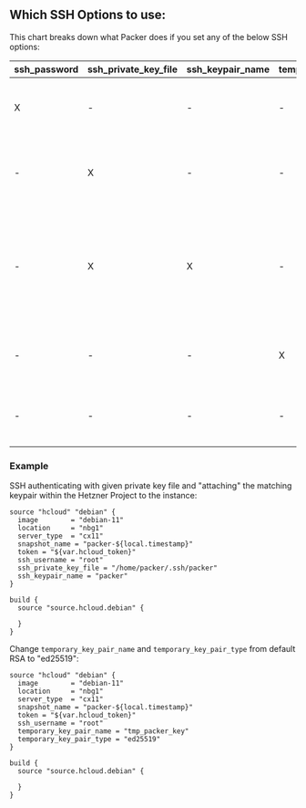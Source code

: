 ## Which SSH Options to use:

This chart breaks down what Packer does if you set any of the below SSH options:

| ssh_password | ssh_private_key_file | ssh_keypair_name | temporary_key_pair_name | Packer will...                                                                                                                 |
| ------------ | -------------------- | ---------------- | ----------------------- | ------------------------------------------------------------------------------------------------------------------------------ |
| X            | -                    | -                | -                       | ssh authenticating with username and given password                                                                            |
| -            | X                    | -                | -                       | ssh authenticating with private key file only valid with `ssh_keypair_name`                                                    |
| -            | X                    | X                | -                       | SSH authenticating with given private key file and "attaching" the matching keypair within the Hetzner Project to the instance |
| -            | -                    | -                | X                       | Create a temporary ssh keypair with a particular name, clean it up                                                             |
| -            | -                    | -                | -                       | Create a temporary ssh keypair with a default name, clean it up                                                                |

### Example

SSH authenticating with given private key file and "attaching" the matching keypair within the Hetzner Project to the instance:

```hcl
source "hcloud" "debian" {
  image        = "debian-11"
  location     = "nbg1"
  server_type  = "cx11"
  snapshot_name = "packer-${local.timestamp}"
  token = "${var.hcloud_token}"
  ssh_username = "root"
  ssh_private_key_file = "/home/packer/.ssh/packer"
  ssh_keypair_name = "packer"
}

build {
  source "source.hcloud.debian" {

  }
}
```

Change `temporary_key_pair_name` and `temporary_key_pair_type` from default RSA to "ed25519":
```hcl
source "hcloud" "debian" {
  image        = "debian-11"
  location     = "nbg1"
  server_type  = "cx11"
  snapshot_name = "packer-${local.timestamp}"
  token = "${var.hcloud_token}"
  ssh_username = "root"
  temporary_key_pair_name = "tmp_packer_key"
  temporary_key_pair_type = "ed25519"
}

build {
  source "source.hcloud.debian" {

  }
}
```